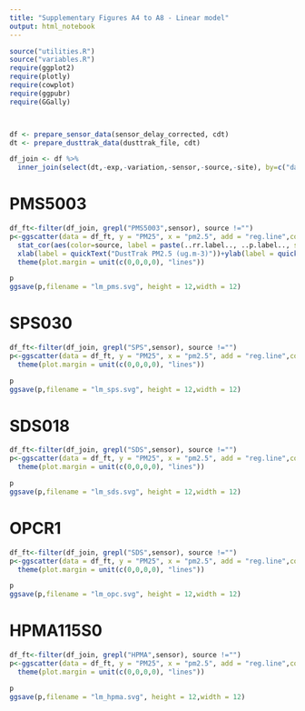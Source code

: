```yaml
---
title: "Supplementary Figures A4 to A8 - Linear model"
output: html_notebook
---
```


```r

source("utilities.R")
source("variables.R")
require(ggplot2)
require(plotly)
require(cowplot)
require(ggpubr)
require(GGally)




```


```r

df <- prepare_sensor_data(sensor_delay_corrected, cdt)
dt <- prepare_dusttrak_data(dusttrak_file, cdt)

df_join <- df %>%
  inner_join(select(dt,-exp,-variation,-sensor,-source,-site), by=c("date","date"))
```

# PMS5003
```r
df_ft<-filter(df_join, grepl("PMS5003",sensor), source !="")
p<-ggscatter(data = df_ft, y = "PM25", x = "pm2.5", add = "reg.line",color="source",size=0.5,alpha=0.5)+facet_grid(sensor~exp)+ theme_bw()+ theme(legend.position = "bottom")+geom_abline(slope =1)+
  stat_cor(aes(color=source, label = paste(..rr.label.., ..p.label.., sep = "~`,`~")),size=3,label.x=48)+
  xlab(label = quickText("DustTrak PM2.5 (ug.m-3)"))+ylab(label = quickText("Sensor PM2.5 (ug.m-3)"))+  theme(panel.spacing = unit(0, "lines")) +
  theme(plot.margin = unit(c(0,0,0,0), "lines"))

p
ggsave(p,filename = "lm_pms.svg", height = 12,width = 12)  
```

# SPS030
```r
df_ft<-filter(df_join, grepl("SPS",sensor), source !="")
p<-ggscatter(data = df_ft, y = "PM25", x = "pm2.5", add = "reg.line",color="source",size=0.5,alpha=0.5)+facet_grid(sensor~exp)+ theme_bw()+ theme(legend.position = "bottom")+geom_abline(slope =1)+xlab(label = quickText("DustTrak PM2.5 (ug.m-3)"))+ylab(label = quickText("Sensor PM2.5 (ug.m-3)"))+  theme(panel.spacing = unit(0, "lines")) +
  theme(plot.margin = unit(c(0,0,0,0), "lines"))

p
ggsave(p,filename = "lm_sps.svg", height = 12,width = 12)  
```

# SDS018
```r
df_ft<-filter(df_join, grepl("SDS",sensor), source !="")
p<-ggscatter(data = df_ft, y = "PM25", x = "pm2.5", add = "reg.line",color="source",size=0.5,alpha=0.5)+facet_grid(sensor~exp)+ theme_bw()+ theme(legend.position = "bottom")+geom_abline(slope =1)+xlab(label = quickText("DustTrak PM2.5 (ug.m-3)"))+ylab(label = quickText("Sensor PM2.5 (ug.m-3)"))+  theme(panel.spacing = unit(0, "lines")) +
  theme(plot.margin = unit(c(0,0,0,0), "lines"))

p
ggsave(p,filename = "lm_sds.svg", height = 12,width = 12)  
```

# OPCR1
```r
df_ft<-filter(df_join, grepl("SDS",sensor), source !="")
p<-ggscatter(data = df_ft, y = "PM25", x = "pm2.5", add = "reg.line",color="source",size=0.5,alpha=0.5)+facet_grid(sensor~exp)+ theme_bw()+ theme(legend.position = "bottom")+geom_abline(slope =1)+xlab(label = quickText("DustTrak PM2.5 (ug.m-3)"))+ylab(label = quickText("Sensor PM2.5 (ug.m-3)"))+  theme(panel.spacing = unit(0, "lines")) +
  theme(plot.margin = unit(c(0,0,0,0), "lines"))

p
ggsave(p,filename = "lm_opc.svg", height = 12,width = 12)  
```

# HPMA115S0
```r
df_ft<-filter(df_join, grepl("HPMA",sensor), source !="")
p<-ggscatter(data = df_ft, y = "PM25", x = "pm2.5", add = "reg.line",color="source",size=0.5,alpha=0.5)+facet_grid(sensor~exp)+ theme_bw()+ theme(legend.position = "bottom")+geom_abline(slope =1)+xlab(label = quickText("DustTrak PM2.5 (ug.m-3)"))+ylab(label = quickText("Sensor PM2.5 (ug.m-3)"))+  theme(panel.spacing = unit(0, "lines")) +
  theme(plot.margin = unit(c(0,0,0,0), "lines"))

p
ggsave(p,filename = "lm_hpma.svg", height = 12,width = 12)  
```